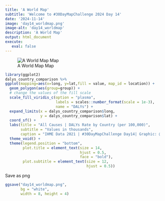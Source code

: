 ```yaml
---
title: 'A World Map'
subtitle: 'Welcome to #30DayMapChallenge 2024 Day 14'
date: '2024-11-14'
image: 'day14_worldmap.png'
image-alt: 'day14_worldmap'
description: 'A World Map'
output: html_document
execute: 
   eval: false
---
```


![A World Map Map](day14_worldmap.png)



```r
library(ggplot2)
dalys_country_comparison %>%
ggplot(mapping=aes(x=long, y=lat,fill = value, map_id = location)) +
  geom_polygon(aes(group=group)) + 
  # change the values of the fill scale
  scale_fill_viridis_c(option = "plasma", 
                       labels = scales::number_format(scale = 1e-3),
                       name = "DALYs") +
  expand_limits(x = dalys_country_comparison$long, 
                y = dalys_country_comparison$lat) +
  coord_sf() +
  labs(title = "All Causes | DALYs Rate by Country (per 100,000)",
       subtitle = "Values in thousands",
       caption = "IHME Data 2021 | #30DayMapChallenge Day14| Graphic: @fgazzelloni") +
  theme_void() +
  theme(legend.position = "bottom",
        plot.title = element_text(size = 14, 
                                  hjust = 0.5,
                                  face = "bold"),
        plot.subtitle = element_text(size = 12, 
                                     hjust = 0.5))
```

Save as png
```r
ggsave("day14_worldmap.png", 
       bg = "white", 
       width = 8, height = 4)
```

